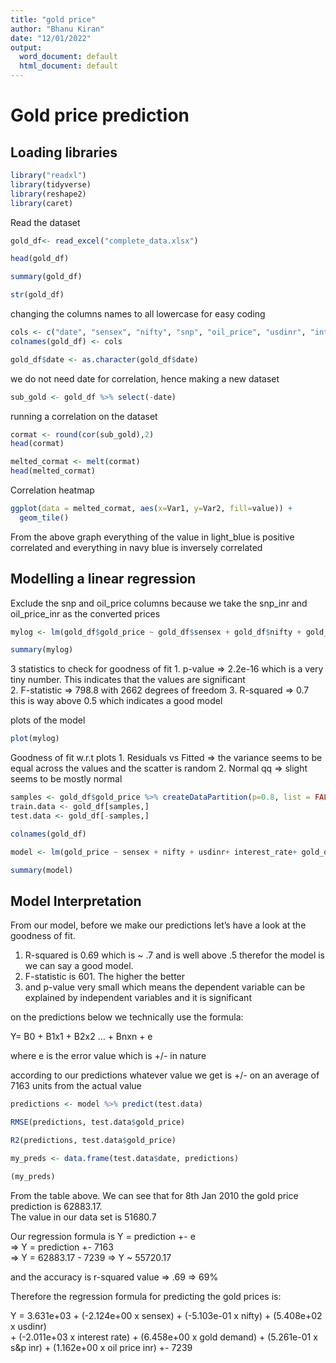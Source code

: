 ```yaml
---
title: "gold price"
author: "Bhanu Kiran"
date: "12/01/2022"
output:
  word_document: default
  html_document: default
---
```


# Gold price prediction

## Loading libraries
```r
library("readxl")
library(tidyverse)
library(reshape2)
library(caret)
```

Read the dataset
```r
gold_df<- read_excel("complete_data.xlsx")
```


```r
head(gold_df)
```


```r
summary(gold_df)
```


```r
str(gold_df)
```

changing the columns names to all lowercase for easy coding
```r
cols <- c("date", "sensex", "nifty", "snp", "oil_price", "usdinr", "interest_rate", "gold_demand", "snp_inr", "oil_price_inr", "gold_price")
colnames(gold_df) <- cols
```

```r
gold_df$date <- as.character(gold_df$date)
```


we do not need date for correlation, hence making a new dataset
```r
sub_gold <- gold_df %>% select(-date)
```


running a correlation on the dataset
```r
cormat <- round(cor(sub_gold),2)
head(cormat)
```


```r
melted_cormat <- melt(cormat)
head(melted_cormat)
```
Correlation heatmap

```r
ggplot(data = melted_cormat, aes(x=Var1, y=Var2, fill=value)) + 
  geom_tile()
```

From the above graph everything of the value in light_blue  is positive correlated and everything in navy blue is inversely correlated


## Modelling a linear regression

Exclude the snp and oil_price columns because we take the snp_inr and oil_price_inr as the converted prices
```r
mylog <- lm(gold_df$gold_price ~ gold_df$sensex + gold_df$nifty + gold_df$usdinr + gold_df$interest_rate + gold_df$gold_demand + gold_df$snp_inr + gold_df$oil_price_inr)
```


```r
summary(mylog)
```

3 statistics to check for goodness of fit
1. p-value => 2.2e-16 which is a very tiny number. This indicates that the values are significant  
2. F-statistic => 798.8 with 2662 degrees of freedom
3. R-squared => 0.7 this is way above 0.5 which indicates a good model

plots of the model

```r
plot(mylog)
```

Goodness of fit w.r.t plots
1. Residuals vs Fitted => the variance seems to be equal across the values and the scatter is random
2. Normal qq => slight seems to be mostly normal


```r

samples <- gold_df$gold_price %>% createDataPartition(p=0.8, list = FALSE)
train.data <- gold_df[samples,]
test.data <- gold_df[-samples,]
```

```r
colnames(gold_df)
```



```r
model <- lm(gold_price ~ sensex + nifty + usdinr+ interest_rate+ gold_demand+ snp_inr+ oil_price_inr+ gold_price ,data= train.data)
```

```r
summary(model)
```

## Model Interpretation

From our model, before we make our predictions let's have a look at the goodness of fit.

1. R-squared is 0.69 which is ~ .7 and is well above .5 therefor the model is we can say a good model.
2. F-statistic is 601. The higher the better 
3. and p-value very small which means the dependent variable can be explained by independent variables and it is significant

on the predictions below we technically use the formula:

Y= B0 + B1x1 + B2x2 ... + Bnxn + e

where e is the error value which is +/- in nature

according to our predictions whatever value we get is +/- on an average of 7163 units from the actual value


```r
predictions <- model %>% predict(test.data)
```

```r
RMSE(predictions, test.data$gold_price)
```

```r
R2(predictions, test.data$gold_price)
```


```r
my_preds <- data.frame(test.data$date, predictions)
```

```r
(my_preds)
```

From the table above. We can see that for 8th Jan 2010 the gold price prediction is 62883.17.  
The value in our data set is 51680.7

Our regression formula is Y = prediction +- e  
=> Y = prediction +- 7163  
=> Y = 62883.17 - 7239
=> Y ~ 55720.17

and the accuracy is r-squared value => .69 => 69%  

Therefore the regression formula for predicting the gold prices is:  

Y = 3.631e+03 + (-2.124e+00 x sensex) + (-5.103e-01 x nifty) + (5.408e+02 x usdinr)  
    + (-2.011e+03 x interest rate) + (6.458e+00 x gold demand) + (5.261e-01 x s&p inr) + (1.162e+00 x oil price inr) +- 7239




